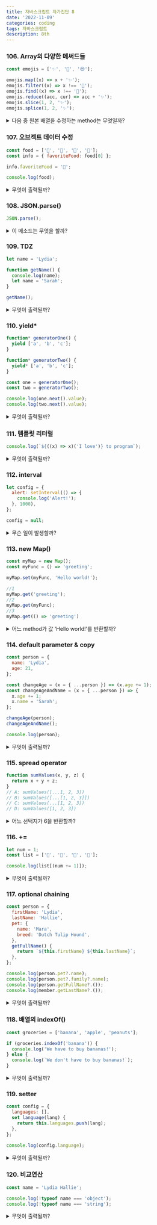 ```yaml
---
title: 자바스크립트 자가진단 8
date: '2022-11-09'
categories: coding
tags: 자바스크립트
description: 8th
---
```

<HeadingNavigator />

### 106. Array의 다양한 메써드들
```js
const emojis = ['✨', '🥑', '😍'];

emojis.map((x) => x + '✨');
emojis.filter((x) => x !== '🥑');
emojis.find((x) => x !== '🥑');
emojis.reduce((acc, cur) => acc + '✨');
emojis.slice(1, 2, '✨');
emojis.splice(1, 2, '✨');
```
<details>
  <summary>다음 중 원본 배열을 수정하는 method는 무엇일까?</summary>
    <>
    - 내 생각 : splice
    - 이유? : 다른 것들을 원배열을 재료삼아 새로운 데이터를 리턴한다. `find`는 조건에 해당되는 요소를 리턴한다. `reduce`는 사용자 설정하기 나름이다. splice()는 원본 데이터를 직접 잘라내고 붙여넣는다.
    - 사족 : -
    - 오답노트 : -
    </>
</details>

### 107. 오브젝트 데이터 수정
```js
const food = ['🍕', '🍫', '🥑', '🍔'];
const info = { favoriteFood: food[0] };

info.favoriteFood = '🍝';

console.log(food);
```
<details>
  <summary>무엇이 출력될까?</summary>
    <>
    - 내 생각 : ['🍕', '🍫', '🥑', '🍔'];
    - 이유? : info 객체 `favoriteFood`의 값이 바뀌었다. 새로운 값으로 대체한 것이지 원래 있던 `food`의 데이터를 수정한 것이 아니다.
    - 사족 : -
    - 오답노트 : -
    </>
</details>

### 108. JSON.parse()
```js
JSON.parse();
```
<details>
  <summary>이 메소드는 무엇을 할까?</summary>
    <>
    - 내 생각 : JSON을 JavaScript 값으로 Parses
    - 이유? : `JSON.Stringify()`에 의해 포장되었던 값을 다시 돌려놓는다.
    - 사족 : -
    - 오답노트 : -
    </>
</details>

### 109. TDZ
```js
let name = 'Lydia';

function getName() {
  console.log(name);
  let name = 'Sarah';
}

getName();
```
<details>
  <summary>무엇이 출력될까?</summary>
    <>
    - 내 생각 : ReferenceError
    - 이유? : 객체 안에서 변수의 선언은 호이스팅된다. `getName()` 객체 안에서(함수도 객체니까) `name`은 새롭게 선언된다. 하지만 `let, const`의 이니셜라이징은 할당이 이루어지는 줄에서 실시된다. 이때 변수의 접근은 `var`라면 `undefined`를 띄울 겠지만 `let`은 `ReferenceError`다.
    - 사족 : 선언만 호이스팅되고 값에는 접근할 수 없는 `let, const`의 이런 상황을 `TDZ(Temporal Dead Zone, 일시적 사각지대)`라고 부른다.
    - 오답노트 : -
    </>
</details>

### 110. yield*
```js
function* generatorOne() {
  yield ['a', 'b', 'c'];
}

function* generatorTwo() {
  yield* ['a', 'b', 'c'];
}

const one = generatorOne();
const two = generatorTwo();

console.log(one.next().value);
console.log(two.next().value);
```
<details>
  <summary>무엇이 출력될까?</summary>
    <>
    - 내 생각 : `['a', 'b', 'c']`, `a`
    - 이유? : 제너레이터 함수의 와일드카드에 따라 `yield`가 내보내는 값이 달라진다. 원래라면 yield의 해당 줄 전체를 내보낸다. 하지만 `yield*`의 경우 그 안에서도 단계가 생겨 배열의 경우 요소 하나하나를 진행할 것이다.
    - 사족 : 정확히 말하면 반복 가능한 객체의 값을 차례대로 return한다. 그다음의 `console.log(two.next().value)`의 출력은 `"b"`다.
    - 오답노트 : -
    </>
</details>

### 111. 템플릿 리터럴
```js
console.log(`${((x) => x)('I love')} to program`);
```
<details>
  <summary>무엇이 출력될까?</summary>
    <>
    - 내 생각 : `I love to program`
    - 이유? : 이렇게 말해도 좋은지 모르겠지만, 백틱을 이용한 템플릿 리터럴 안에서 `${}`(표현식)의 공간은 문자열이 아닌 빈 객체, 도화지다. 이곳에서 흔히 논리 연산을 통해 특정값을 리턴한다. 함수라고 안 될까? "I love"가 리턴될 것이다.
    - 사족 : -
    - 오답노트 : -
    </>
</details>

### 112. interval
```js
let config = {
  alert: setInterval(() => {
    console.log('Alert!');
  }, 1000),
};

config = null;
```
<details>
  <summary>무슨 일이 발생할까?</summary>
    <>
    - 내 생각 : `결코 config.alert()를 호출 하지 않고, config 는 null이다.`
    - 이유? : config에 `alert`라는 메서드가 있다. 그게 다다. 객체에 속성읠 정의만 했을 뿐 실행시키진 않았다. 따라서 아무 일도 없고, config는 null이다.
    - 사족 : -
    - 오답노트 : `interval`은 호출하지 않아도 동작하는구나.. 또한 `setInterval`이 화살표 함수이기 때문에 config를 null로 만들어도 기존 객체는 유지된다고 한다. 콜백 함수는 여전히 원 객체를 참조한다. 이를 없애기 위해서는 `clearInterval(config.alert)`로 직접 삭제해줘야 한다.
    </>
</details>

### 113. new Map()
```js
const myMap = new Map();
const myFunc = () => 'greeting';

myMap.set(myFunc, 'Hello world!');

//1
myMap.get('greeting');
//2
myMap.get(myFunc);
//3
myMap.get(() => 'greeting')
```
<details>
  <summary>어느 method가 값 'Hello world!'를 반환할까?</summary>
    <>
    - 내 생각 : 2
    - 이유? : myMap에 `set()` 메써드로 등록된 건 `myFunc` 뿐이다. 그 값은 `Hello world!`다.
    - 사족 : 키에는 `() => greeting`이 통째로 등록된다. `get()`의 인수는 **객체의 키값**이므로 이는 참조의 성격을 띤다. 다시 말해 `myFunc`의 () => 'greeting'는 그냥 () => 'greeting'과는 다르다.
    - 오답노트 : -
    </>
</details>

### 114. default parameter & copy
```js
const person = {
  name: 'Lydia',
  age: 21,
};

const changeAge = (x = { ...person }) => (x.age += 1);
const changeAgeAndName = (x = { ...person }) => {
  x.age += 1;
  x.name = 'Sarah';
};

changeAge(person);
changeAgeAndName();

console.log(person);
```
<details>
  <summary>무엇이 출력될까?</summary>
    <>
    - 내 생각 : `{ name: "Lydia", age: 22 }`
    - 이유? : 두 함수 모두 기본값이 person의 복사본이다. 이는 person이 아니다. 첫번째 함수의 경우 person을 인자로 받았기 때문에 수정이 이루어진다. 하지만 두번째 함수는 person과 상관없다.
    - 사족 : -
    - 오답노트 : -
    </>
</details>

### 115. spread operator
```js
function sumValues(x, y, z) {
  return x + y + z;
}
// A: sumValues([...1, 2, 3])
// B: sumValues([...[1, 2, 3]])
// C: sumValues(...[1, 2, 3])
// D: sumValues([1, 2, 3])
```
<details>
  <summary>어느 선택지가 6을 반환할까?</summary>
    <>
    - 내 생각 : C
    - 이유? : 배열을 통째로 풀어 각자가 숫자인 인수로 전달해야 한다.
    - 사족 : -
    - 오답노트 : -
    </>
</details>

### 116. +=
```js
let num = 1;
const list = ['🥳', '🤠', '🥰', '🤪'];

console.log(list[(num += 1)]);
```
<details>
  <summary>무엇이 출력될까?</summary>
    <>
    - 내 생각 : ReferenceError
    - 이유? : `num += 1`은 `num = num+1`이다. 배열은 사실 오브젝트고 각각의 인덱싱은 보이지 않는 키값이다. 그렇다면 `num=num+1`이라는 키를 참조하려 할 것이다. 그게 될까?
    - 사족 : -
    - 오답노트 : 바보다. 괄호 안은 문자로 곧장 반환되는 영역이 아니라 연산이 실행되는 공간이다. 따라서 `num++`가 계산되고 이 값은 2다.
    </>
</details>

### 117. optional chaining
```js
const person = {
  firstName: 'Lydia',
  lastName: 'Hallie',
  pet: {
    name: 'Mara',
    breed: 'Dutch Tulip Hound',
  },
  getFullName() {
    return `${this.firstName} ${this.lastName}`;
  },
};

console.log(person.pet?.name);
console.log(person.pet?.family?.name);
console.log(person.getFullName?.());
console.log(member.getLastName?.());
```
<details>
  <summary>무엇이 출력될까?</summary>
    <>
    - 내 생각 : `"Mara"`, `undefined`, `"Lydia Hallie"`, `ReferenceError`
    - 이유? : pet에서 family를 찾지만 없으므로 `undefined`다. `member`는 어디에도 선언된 적 없지만 이를 객체처럼 접근하려 하고 있다. 참조에러가 날 것이다.
    - 사족 : 마지막 콘솔이 `console.log(person.getLastName?.())`였다면 어땠을까. 옵셔널 체이닝에 의해 없음이 드러나므로 이것도 `undefined`다.
    - 오답노트 : -
    </>
</details>

### 118. 배열의 indexOf()
```js
const groceries = ['banana', 'apple', 'peanuts'];

if (groceries.indexOf('banana')) {
  console.log('We have to buy bananas!');
} else {
  console.log(`We don't have to buy bananas!`);
}
```

<details>
  <summary>무엇이 출력될까?</summary>
    <>
    - 내 생각 : `We don't have to buy bananas!`
    - 이유? : `indexOf()`로 찾는 요소의 값이 존재하면 `0`을 아니면 `-1`을 던진다. `"banana"`는 존재하고 따라서 0, `false`다.
    - 사족 : -
    - 오답노트 : -
    </>
</details>

### 119. setter
```js
const config = {
  languages: [],
  set language(lang) {
    return this.languages.push(lang);
  },
};

console.log(config.language);
```
<details>
  <summary>무엇이 출력될까?</summary>
    <>
    - 내 생각 : `function language(lang) { this.languages.push(lang) }`
    - 이유? : `set`을 통해 객체에 함수를 저장했다.
    - 사족 : -
    - 오답노트 : `setter`는 데이터를 추가/수정만 할 뿐 실제 값을 유지하지 않는다. 특정값을 반환하는 것은 `getter` 함수다.
    </>
</details>

### 120. 비교연산
```js
const name = 'Lydia Hallie';

console.log(!typeof name === 'object');
console.log(!typeof name === 'string');
```
<details>
  <summary>무엇이 출력될까?</summary>
    <>
    - 내 생각 : true, false
    - 이유? : typeof name 의 값은 `"string"`이다.
    - 사족 : -
    - 오답노트 : 비교연산을 시작하기 전에 `!` 논리연산부터 들어간다. 따라서 왼쪽항은 둘다 `false`가 된다. 내가 풀었던 방식은 비교연산자 `!==`가 적용됐을 때다.
    </>
</details>















